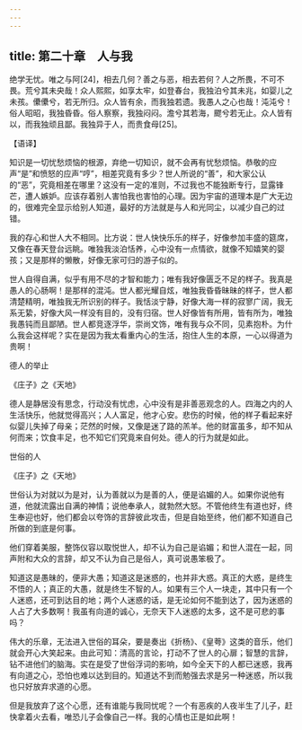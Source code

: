 ```yaml
---
---
---
```

title: 第二十章　人与我
---




绝学无忧。唯之与阿[24]，相去几何？善之与恶，相去若何？人之所畏，不可不畏。荒兮其未央哉！众人熙熙，如享太牢，如登春台，我独泊兮其未兆，如婴儿之未孩。儽儽兮，若无所归。众人皆有余，而我独若遗。我愚人之心也哉！沌沌兮！俗人昭昭，我独昏昏。俗人察察，我独闷闷。澹兮其若海，飂兮若无止。众人皆有以，而我独顽且鄙。我独异于人，而贵食母[25]。

【语译】

知识是一切忧愁烦恼的根源，弃绝一切知识，就不会再有忧愁烦恼。恭敬的应声“是”和愤怒的应声“哼”，相差究竟有多少？世人所说的“善”，和大家公认的“恶”，究竟相差在哪里？这没有一定的准则，不过我也不能独断专行，显露锋芒，遭人嫉妒。应该存着别人害怕我也害怕的心理。因为宇宙的道理本是广大无边的，很难完全显示给别人知道，最好的方法就是与人和光同尘，以减少自己的过错。

我的存心和世人大不相同。比方说：世人快快乐乐的样子，好像参加丰盛的筵席，又像在春天登台远眺。唯独我淡泊恬养，心中没有一点情欲，就像不知嬉笑的婴孩；又是那样的懒散，好像无家可归的游子似的。

世人自得自满，似乎有用不尽的才智和能力；唯有我好像匮乏不足的样子。我真是愚人的心肠啊！是那样的混沌。世人都光耀自炫，唯独我昏昏昧昧的样子，世人都清楚精明，唯独我无所识别的样子。我恬淡宁静，好像大海一样的寂寥广阔，我无系无絷，好像大风一样没有目的，没有归宿。世人好像皆有所用，皆有所为，唯独我愚钝而且鄙陋。世人都竞逐浮华，崇尚文饰，唯有我与众不同，见素抱朴。为什么我会这样呢？实在是因为我太看重内心的生活，抱住人生的本原，一心以得道为贵啊！

德人的举止

《庄子》之《天地》

德人是静居没有思念，行动没有忧虑，心中没有是非善恶观念的人。四海之内的人生活快乐，他就觉得高兴；人人富足，他才心安。悲伤的时候，他的样子看起来好似婴儿失掉了母亲；茫然的时候，又像是迷了路的羔羊。他的财富虽多，却不知从何而来；饮食丰足，也不知它们究竟来自何处。德人的行为就是如此。

世俗的人

《庄子》之《天地》

世俗认为对就以为是对，认为善就以为是善的人，便是谄媚的人。如果你说他有道，他就流露出自满的神情；说他奉承人，就勃然大怒。不管他终生有道也好，终生奉迎也好，他们都会以夸饰的言辞彼此攻击，但是自始至终，他们都不知道自己所做的到底是何事。

他们穿着美服，整饰仪容以取悦世人，却不认为自己是谄媚；和世人混在一起，同声附和大众的言辞，却又不认为自己是俗人，真可说愚笨极了。

知道这是愚昧的，便非大愚；知道这是迷惑的，也并非大惑。真正的大惑，是终生不悟的人；真正的大愚，就是终生不智的人。如果有三个人一块走，其中只有一个人迷惑，还可到达目的地；两个人迷惑的话，是无论如何不能到达了，因为迷惑的人占了大多数啊！我虽有向道的诚心，无奈天下人迷惑的太多，这不是可悲的事吗？

伟大的乐章，无法进入世俗的耳朵，要是奏出《折杨》、《皇荂》这类的音乐，他们就会开心大笑起来。由此可知：清高的言论，打动不了世人的心扉；智慧的言辞，钻不进他们的脑海。实在是受了世俗浮词的影响，如今全天下的人都已迷惑，我再有向道之心，恐怕也难以达到目的。知道达不到而勉强去求是另一种迷惑，所以我也只好放弃求道的心愿。

但是我放弃了这个心愿，还有谁能与我同忧呢？一个有恶疾的人夜半生了儿子，赶快拿着火去看，唯恐儿子会像自己一样。我的心情也正是如此啊！